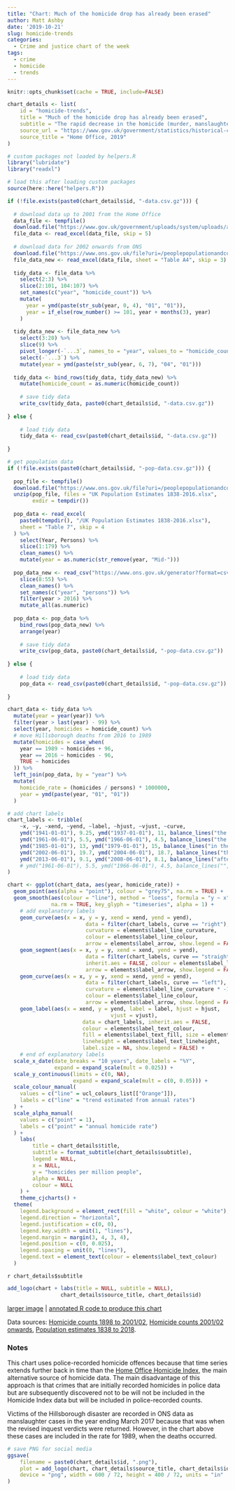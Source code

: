 ```yaml
---
title: "Chart: Much of the homicide drop has already been erased"
author: Matt Ashby
date: '2019-10-21'
slug: homicide-trends
categories:
  - Crime and justice chart of the week
tags:
  - crime
  - homicide
  - trends
---
```


```r
knitr::opts_chunk$set(cache = TRUE, include=FALSE)
```

```r
chart_details <- list(
	id = "homicide-trends",
	title = "Much of the homicide drop has already been erased",
	subtitle = "The rapid decrease in the homicide (murder, manslaughter and infanticide) rate in England and Wales between 2000 and 2014 was unprecedented over the previous century, but a third of that decrease has already been reversed.",
	source_url = "https://www.gov.uk/government/statistics/historical-crime-data",
	source_title = "Home Office, 2019"
)
```

```r
# custom packages not loaded by helpers.R
library("lubridate")
library("readxl")

# load this after loading custom packages
source(here::here("helpers.R"))
```

```r
if (!file.exists(paste0(chart_details$id, "-data.csv.gz"))) {
  
  # download data up to 2001 from the Home Office
  data_file <- tempfile()
  download.file("https://www.gov.uk/government/uploads/system/uploads/attachment_data/file/116649/rec-crime-1898-2002.xls", destfile = data_file)
  file_data <- read_excel(data_file, skip = 5)
  
  # download data for 2002 onwards from ONS
  download.file("https://www.ons.gov.uk/file?uri=/peoplepopulationandcommunity/crimeandjustice/datasets/crimeinenglandandwalesappendixtables/yearendingjune2019/appendixtableyearendingjune201915102019170156.xlsx", destfile = data_file)
  file_data_new <- read_excel(data_file, sheet = "Table A4", skip = 3)
  
  tidy_data <- file_data %>% 
    select(2:3) %>% 
    slice(2:101, 104:107) %>% 
    set_names(c("year", "homicide_count")) %>% 
    mutate(
      year = ymd(paste(str_sub(year, 0, 4), "01", "01")),
      year = if_else(row_number() >= 101, year + months(3), year)
    )
  
  tidy_data_new <- file_data_new %>% 
    select(3:20) %>%
    slice(9) %>% 
    pivot_longer(-`...3`, names_to = "year", values_to = "homicide_count") %>% 
    select(-`...3`) %>% 
    mutate(year = ymd(paste(str_sub(year, 6, 7), "04", "01")))
  
  tidy_data <- bind_rows(tidy_data, tidy_data_new) %>% 
    mutate(homicide_count = as.numeric(homicide_count))
  
	# save tidy data
	write_csv(tidy_data, paste0(chart_details$id, "-data.csv.gz"))	
	
} else {
  
	# load tidy data
	tidy_data <- read_csv(paste0(chart_details$id, "-data.csv.gz"))
  
}	

# get population data
if (!file.exists(paste0(chart_details$id, "-pop-data.csv.gz"))) {
  
  pop_file <- tempfile()
  download.file("https://www.ons.gov.uk/file?uri=/peoplepopulationandcommunity/populationandmigration/populationestimates/datasets/populationestimatesforukenglandandwalesscotlandandnorthernireland/mid2016detailedtimeseries/ukandregionalpopulationestimates1838to2016.zip", destfile = pop_file)
  unzip(pop_file, files = "UK Population Estimates 1838-2016.xlsx", 
        exdir = tempdir())
  
  pop_data <- read_excel(
    paste0(tempdir(), "/UK Population Estimates 1838-2016.xlsx"), 
    sheet = "Table 7", skip = 4
  ) %>% 
    select(Year, Persons) %>% 
    slice(1:179) %>% 
    clean_names() %>% 
    mutate(year = as.numeric(str_remove(year, "Mid-")))
  
  pop_data_new <- read_csv("https://www.ons.gov.uk/generator?format=csv&uri=/peoplepopulationandcommunity/populationandmigration/populationestimates/timeseries/ewpop/pop") %>% 
    slice(8:55) %>% 
    clean_names() %>% 
    set_names(c("year", "persons")) %>% 
    filter(year > 2016) %>% 
    mutate_all(as.numeric)
  
  pop_data <- pop_data %>% 
    bind_rows(pop_data_new) %>% 
    arrange(year)
  
	# save tidy data
	write_csv(pop_data, paste0(chart_details$id, "-pop-data.csv.gz"))	
	
} else {
  
	# load tidy data
	pop_data <- read_csv(paste0(chart_details$id, "-pop-data.csv.gz"))
  
}
```

```r
chart_data <- tidy_data %>% 
  mutate(year = year(year)) %>% 
  filter(year > last(year) - 99) %>% 
  select(year, homicides = homicide_count) %>%
  # move Hillsborough deaths from 2016 to 1989
  mutate(homicides = case_when(
    year == 1989 ~ homicides + 96, 
    year == 2016 ~ homicides - 96, 
    TRUE ~ homicides
  )) %>% 
  left_join(pop_data, by = "year") %>% 
  mutate(
    homicide_rate = (homicides / persons) * 1000000,
    year = ymd(paste(year, "01", "01"))
  )

# add chart labels
chart_labels <- tribble(
	~x, ~y, ~xend, ~yend, ~label, ~hjust, ~vjust, ~curve,
	ymd("1941-01-01"), 9.25, ymd("1937-01-01"), 11, balance_lines("the homicide rate increased during the Second World War", 4), "right", "center", "right",
	ymd("1961-06-01"), 5.5, ymd("1966-06-01"), 4.5, balance_lines("the homicide rate was lowest in 1961", 2), "left", "center", "right",
	ymd("1985-01-01"), 13, ymd("1979-01-01"), 15, balance_lines("in the 40 years between 1960 and 2000, the homicide rate trippled", 3), "right", "center", "right",
	ymd("2002-06-01"), 19.7, ymd("2004-06-01"), 18.7, balance_lines("the 173 Harold Shipman murders are recorded as all occurring in 2002", 5), "left", "center", "right",
	ymd("2013-06-01"), 9.1, ymd("2008-06-01"), 8.1, balance_lines("after 15 years of decreases, the homicide rate has been rising since 2014", 3), "right", "center", "left"
	# ymd("1961-06-01"), 5.5, ymd("1966-06-01"), 4.5, balance_lines("", 2), "left", "center", "right"
)
```

```r
chart <- ggplot(chart_data, aes(year, homicide_rate)) +
  geom_point(aes(alpha = "point"), colour = "grey75", na.rm = TRUE) +
  geom_smooth(aes(colour = "line"), method = "loess", formula = "y ~ x", span = 0.2, se = FALSE, 
              na.rm = TRUE, key_glyph = "timeseries", alpha = 1) +
	# add explanatory labels
	geom_curve(aes(x = x, y = y, xend = xend, yend = yend),
						 data = filter(chart_labels, curve == "right"), inherit.aes = FALSE, 
						 curvature = elements$label_line_curvature, 
						 colour = elements$label_line_colour, 
						 arrow = elements$label_arrow, show.legend = FALSE) +
	geom_segment(aes(x = x, y = y, xend = xend, yend = yend),
						 data = filter(chart_labels, curve == "straight"), 
						 inherit.aes = FALSE, colour = elements$label_line_colour, 
						 arrow = elements$label_arrow, show.legend = FALSE) +
	geom_curve(aes(x = x, y = y, xend = xend, yend = yend),
						 data = filter(chart_labels, curve == "left"), inherit.aes = FALSE, 
						 curvature = elements$label_line_curvature * -1, 
						 colour = elements$label_line_colour, 
						 arrow = elements$label_arrow, show.legend = FALSE) +
	geom_label(aes(x = xend, y = yend, label = label, hjust = hjust, 
								 vjust = vjust),
						data = chart_labels, inherit.aes = FALSE, 
						colour = elements$label_text_colour,
						fill = elements$label_text_fill, size = elements$label_text_size, 
						lineheight = elements$label_text_lineheight,
						label.size = NA, show.legend = FALSE) +
	# end of explanatory labels
  scale_x_date(date_breaks = "10 years", date_labels = "%Y", 
               expand = expand_scale(mult = 0.025)) +
  scale_y_continuous(limits = c(0, NA), 
                     expand = expand_scale(mult = c(0, 0.05))) +
  scale_colour_manual(
    values = c("line" = ucl_colours_list[["Orange"]]),
    labels = c("line" = "trend estimated from annual rates")
  ) + 
  scale_alpha_manual(
    values = c("point" = 1),
    labels = c("point" = "annual homicide rate")
  ) +
	labs(
		title = chart_details$title,
		subtitle = format_subtitle(chart_details$subtitle),
		legend = NULL,
		x = NULL,
		y = "homicides per million people",
		alpha = NULL,
		colour = NULL
	) +
	theme_cjcharts() +
  theme(
    legend.background = element_rect(fill = "white", colour = "white"),
    legend.direction = "horizontal",
    legend.justification = c(0, 0),
    legend.key.width = unit(1, "lines"),
    legend.margin = margin(3, 4, 3, 4),
    legend.position = c(0, 0.025),
    legend.spacing = unit(0, "lines"),
    legend.text = element_text(colour = elements$label_text_colour)
  )
```

`r chart_details$subtitle`

```r
add_logo(chart + labs(title = NULL, subtitle = NULL), 
				 chart_details$source_title, chart_details$id)
```

[larger image](../`r chart_details$id`.png)
| [annotated R code to produce this chart](https://github.com/mpjashby/lesscrime.info/blob/master/content/post/`r chart_details$id`.Rmd)

Data sources: [Homicide counts 1898 to 2001/02](`r chart_details$source_url`),
[Homicide counts 2001/02 onwards](https://www.ons.gov.uk/peoplepopulationandcommunity/crimeandjustice/datasets/crimeinenglandandwalesappendixtables), [Population estimates 1838 to 2018](https://www.ons.gov.uk/peoplepopulationandcommunity/populationandmigration/populationestimates/datasets/populationestimatesforukenglandandwalesscotlandandnorthernireland).

### Notes

This chart uses police-recorded homicide offences because that time series 
extends further back in time than the [Home Office Homicide Index](https://www.ons.gov.uk/peoplepopulationandcommunity/crimeandjustice/articles/homicideinenglandandwales/yearendingmarch2018#how-is-homicide-defined-and-measured), the main 
alternative source of homicide data. The main disadvantage of this approach is 
that crimes that are initially recorded homicides in police data but are 
subsequently discovered not to be will not be included in the Homicide Index
data but will be included in police-recorded counts.

Victims of the Hillsborough disaster are recorded in ONS data as manslaughter 
cases in the year ending March 2017 because that was when the revised inquest 
verdicts were returned. However, in the chart above these cases are included in
the rate for 1989, when the deaths occurred.

```r
# save PNG for social media
ggsave(
	filename = paste0(chart_details$id, ".png"), 
	plot = add_logo(chart, chart_details$source_title, chart_details$id), 
	device = "png", width = 600 / 72, height = 400 / 72, units = "in"
)
```
